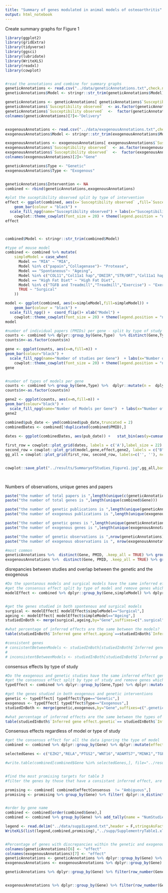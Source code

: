 ```yaml
---
title: "Summary of genes modulated in animal models of osteoarthritis"
output: html_notebook
---
```


Create summary graphs for Figure 1
```r
library(ggplot2)
library(gridExtra)
library(tidyverse)
library(ggsci)
library(lubridate)
library(WriteXLS)
library(readxl)
library(cowplot)


#read the annotations and combine for summary graphs
geneticAnnotations <- read.csv("../data/geneticAnnotations.txt",check.names = F,stringsAsFactors = F)
geneticAnnotations$Model <- stringr::str_trim(geneticAnnotations$Model)

geneticAnnotations <- geneticAnnotations[ geneticAnnotations$`Susceptibility observed` %in% c("Protective","Detrimental","No effect"),]
geneticAnnotations$`Susceptibility observed`  <- as.factor(geneticAnnotations$`Susceptibility observed` )
geneticAnnotations$`Susceptibility observed`  <-  factor(geneticAnnotations$`Susceptibility observed` ,levels(geneticAnnotations$`Susceptibility observed` )[c(1,3,2,4)])
colnames(geneticAnnotations)[7]<-"Delivery"


exogenousAnnotations <- read.csv("../data/exogenousAnnotations.txt",check.names = F,stringsAsFactors = F)
exogenousAnnotations$Model <- stringr::str_trim(exogenousAnnotations$Model)

exogenousAnnotations <- exogenousAnnotations[ exogenousAnnotations$`Susceptibility observed`  %in% c("Protective","Detrimental","No effect"),]
exogenousAnnotations$`Susceptibility observed`  <- as.factor(exogenousAnnotations$`Susceptibility observed` )
exogenousAnnotations$`Susceptibility observed`  <-  factor(exogenousAnnotations$`Susceptibility observed` ,levels(exogenousAnnotations$`Susceptibility observed` )[c(1,3,2,4)])
colnames(exogenousAnnotations)[2]<-"Gene"

geneticAnnotations$Type <- "Genetic"
exogenousAnnotations$Type <- "Exogenous"


geneticAnnotations$Intervention <- NA
combined <- rbind(geneticAnnotations,exogenousAnnotations)

#plot the suceptibility observed split by type of intervention
effect <- ggplot(combined, aes(x=`Susceptibility observed` ,fill=`Susceptibility observed` )) +  
    geom_bar(colour = "black") +
  scale_fill_npg(name="Susceptibility observed") + labs(x="Susceptibility observed") +
    cowplot::theme_cowplot(font_size = 20) + theme(legend.position = "none") + facet_wrap( ~ Type, ncol=1)
effect



combined$Model <- stringr::str_trim(combined$Model)

#type of mouse model
combined <- combined %>% mutate(
    simpleModel = case_when(
      Model == "MIA" ~ "MIA",
      Model %in% c("papain","Collagenase")~ "Protease",
      Model == "Spontaneous"~ "Ageing",
      Model %in% c("COL11","Col11a1 hap","DNIIR","STR/ORT","Col11a1 haploinsufficient","Dominant-negative TGFBR2","HMWTg")~ "Genetic",
      Model == "High Fat Diet" ~ "High Fat Diet",
      Model %in% c("TGFB and Treadmill","Treadmill","Exercise") ~ "Exercise",
      TRUE ~ "Surgical"
    ))

model <- ggplot(combined, aes(x=simpleModel,fill=simpleModel)) +  
    geom_bar(colour = "black") +
  scale_fill_npg() +  coord_flip()+ xlab("Model") +
    cowplot::theme_cowplot(font_size = 20) + theme(legend.position = "none") + facet_wrap( ~ Type, ncol=1)
model

#number of individual papers (PMIDs) per gene - split by type of study
counts <- combined %>% dplyr::group_by(Gene,Type)  %>% distinct(Gene,Type,PMID,.keep_all = TRUE)  %>% dplyr::count()
counts$n<-as.factor(counts$n)

gene <- ggplot(counts, aes(x=n,fill=n)) +  
geom_bar(colour="black") +
  scale_fill_npg(name="Number of studies per Gene")  + labs(x="Number of studies per Gene") +
    cowplot::theme_cowplot(font_size = 20) + theme(legend.position = "none") + facet_wrap( ~ Type, ncol=1)
gene


#number of types of models per gene
counts <- combined %>% group_by(Gene,Type) %>%  dplyr::mutate(n =  dplyr::n_distinct(simpleModel)) %>% filter(row_number(Gene) == 1)
counts$n<-as.factor(counts$n)

gene2 <- ggplot(counts, aes(x=n,fill=n)) +  
geom_bar(colour="black") +
  scale_fill_npg(name="Number of Models per Gene")  + labs(x="Number of Models per Gene") +  cowplot::theme_cowplot(font_size = 20)  + theme(legend.position = "none") + facet_wrap( ~ Type, ncol=1)
gene2

combined$pub_date <- ymd(combined$pub_date,truncated = 2)
combinedDates <- combined[!duplicated(combined$PMID),]
  
dates <- ggplot(combinedDates, aes(pub_date)) +   stat_bin(aes(y=cumsum(..count..)),geom="line") + xlab("Publication Date") + ylab("Total Studies") + cowplot::theme_cowplot(font_size = 20)

first_row = cowplot::plot_grid(dates, labels = c('A'),label_size = 22)
second_row = cowplot::plot_grid(model,gene,effect,gene2, labels = c("B","C","D","E"), nrow = 2,rel_heights = c(1,0.8),label_size = 22)
gg_all = cowplot::plot_grid(first_row, second_row, labels=c('', ''), ncol=1,align = 'v', axis = 'r',rel_heights = c(1,2))


cowplot::save_plot("../results/SummaryofStudies_Figure1.jpg",gg_all,base_width = 10,base_height = 12)

  
```

Numbers of observations, unique genes and papers 
```r
paste("the number of total papers is ",length(unique(c(geneticAnnotations$PMID,exogenousAnnotations$PMID))))
paste("the number of total genes is ",length(unique(combined$Gene)))

paste("the number of genetic publications is ",length(unique(geneticAnnotations$PMID)))
paste("the number of exogenous publications is ",length(unique(exogenousAnnotations$PMID)))

paste("the number of genetic genes is ",length(unique(geneticAnnotations$Gene)))
paste("the number of exogenous genes is ",length(unique(exogenousAnnotations$Gene)))

paste("the number of genetic observations is ",nrow(geneticAnnotations))
paste("the number of exogenous observations is ", nrow(exogenousAnnotations))

#most common
geneticAnnotations %>%  distinct(Gene, PMID, .keep_all = TRUE) %>% group_by(Gene) %>% tally() %>% top_n(4,n)
exogenousAnnotations %>%  distinct(Gene, PMID, .keep_all = TRUE) %>% group_by(Gene) %>% tally() %>% top_n(4,n)


```


disrepancies between studies and overlap between the genetic and the exogenous
```r

#Do the spontanous models and surgical models have the same inferred effect generally?
#get the consensus effect split by type of model and remove genes which are ambiguous within each type of model
modelEffect <- combined %>% dplyr::group_by(Gene,simpleModel) %>% dplyr::mutate(effectConsensus =  replace(`Inferred gene effect`,  dplyr::n_distinct(`Inferred gene effect`)>1,"Ambiguous" ) )  %>%  dplyr::filter(row_number(Gene) == 1) %>% dplyr::filter(effectConsensus != "Ambiguous") %>% as.data.frame()


#get the genes studied in both spontenous and surgical models
surgical <- modelEffect[ modelEffect$simpleModel=="Surgical",]
ageing <- modelEffect[ modelEffect$simpleModel=="Ageing",]
studiedInBoth <- merge(surgical,ageing,by="Gene",suffixes=c(".surgical",".ageing"))

#what percentage of inferred effects are the same between the models?
table(studiedInBoth$`Inferred gene effect.ageing`==studiedInBoth$`Inferred gene effect.surgical`)

#consistent genes
# consistentBetweenModels <- studiedInBoth[studiedInBoth$`Inferred gene effect.ageing`==studiedInBoth$`Inferred gene effect.surgical`,]
# 
# inconsistentBetweenModels <- studiedInBoth[studiedInBoth$`Inferred gene effect.ageing`!=studiedInBoth$`Inferred gene effect.surgical`,]

```

consensus effects by type of study
```r
#Do the exogenous and genetic studies have the same inferred effect generally?
#get the consensus effect split by type of study and remove genes which are ambiguous within each type of study
typeEffect <- combined %>% dplyr::group_by(Gene,Type) %>% dplyr::mutate(effectConsensus =  replace(`Inferred gene effect`,  dplyr::n_distinct(`Inferred gene effect`)>1,"Ambiguous" ) )  %>%  dplyr::filter(row_number(Gene) == 1) %>% as.data.frame()

#get the genes studied in both exogenous and genetic interventions
genetic <- typeEffect[ typeEffect$Type=="Genetic",]
exogenous <- typeEffect[ typeEffect$Type=="Exogenous",]
studiedInBoth <- merge(genetic,exogenous,by="Gene",suffixes=c(".genetic",".exogenous"))

#what percentage of inferred effects are the same between the types of interventions?
table(studiedInBoth$`Inferred gene effect.genetic`== studiedInBoth$`Inferred gene effect.exogenous`)

```


Consensus effects regardless of model or type of study
```r

#get the consensus effect for all the data ignoring the type of model
combined <- combined %>% dplyr::group_by(Gene) %>% dplyr::mutate(effectConsensus =  replace(`Inferred gene effect`,  dplyr::n_distinct(`Inferred gene effect`)>1,"Ambiguous" ) ) %>% as.data.frame()

selectedGenes <- c("EZH2","RELA","PTGS2","WNT16","ADAMTS7","MINK1","TGFBR2","TLR4","CD9")

#write.table(combined[combined$Gene %in% selectedGenes,], file="../results/table1.txt", sep = "\t",row.names=F,quote = F,col.names = T)


#find the most promising targets for table 3
#filter the genes by those that have a consistant inferred effect, are studied in more than one model, in more than one paper and both genetic and exogneous evidence.

promising <- combined[ combined$effectConsensus  != "Ambiguous",]
promising <- promising %>% group_by(Gene) %>% filter( dplyr::n_distinct(Model)>1)  %>% group_by(Gene) %>% filter( dplyr::n_distinct(Type)>1) %>% group_by(Gene) %>% filter( dplyr::n_distinct(PMID)>1) %>% arrange(Gene)


#order by gene name
combined <- combined[order(combined$Gene),]
combined <- combined %>% group_by(Gene) %>% add_tally(name = "NumStudies")

legend <- read.delim("../data/supp1Legend.txt",header = F,stringsAsFactors = F)
WriteXLS(list(legend,combined,promising),"../supp/SupplementryTable1.xlsx", SheetNames = c("Legend","All Data","Promising"),AdjWidth = TRUE)


#Percentage of genes with discrepancies within the genetic and exogenous type of studies where studied more than once.
colnames(geneticAnnotations)[6] <- "effect"
colnames(exogenousAnnotations)[7] <- "effect"
geneticAnnotations <- geneticAnnotations %>% dplyr::group_by(Gene) %>% dplyr::mutate(effectConsensus =  replace(effect,  dplyr::n_distinct(effect)>1,"Ambiguous" ) ) %>% as.data.frame()
exogenousAnnotations <- exogenousAnnotations %>% dplyr::group_by(Gene) %>% dplyr::mutate(effectConsensus =  replace(effect,  dplyr::n_distinct(effect)>1,"Ambiguous" ) ) %>% as.data.frame()

geneticAnnotations %>% dplyr::group_by(Gene) %>% filter(row_number(Gene) > 1) %>% filter(row_number(Gene) == 1) %>% dplyr::group_by(effectConsensus) %>% count()


exogenousAnnotations %>% dplyr::group_by(Gene) %>% filter(row_number(Gene) > 1) %>% filter(row_number(Gene) == 1) %>% dplyr::group_by(effectConsensus) %>% count() 

```
